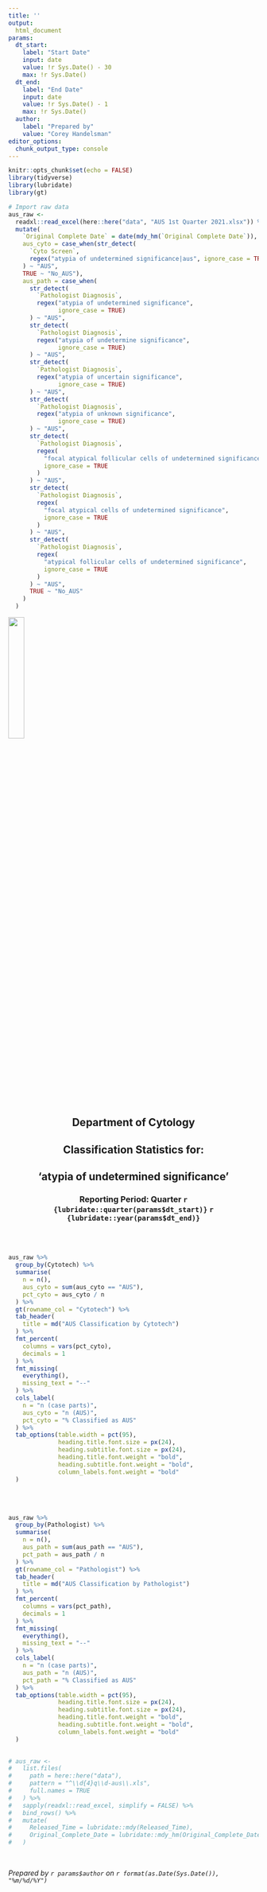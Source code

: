 ```yaml
---
title: ''
output: 
  html_document
params:
  dt_start: 
    label: "Start Date"
    input: date
    value: !r Sys.Date() - 30
    max: !r Sys.Date()
  dt_end: 
    label: "End Date"
    input: date
    value: !r Sys.Date() - 1
    max: !r Sys.Date()
  author:
    label: "Prepared by"
    value: "Corey Handelsman"
editor_options: 
  chunk_output_type: console
---
```

```r
knitr::opts_chunk$set(echo = FALSE)
library(tidyverse)
library(lubridate)
library(gt)
```

```r
# Import raw data
aus_raw <-
  readxl::read_excel(here::here("data", "AUS 1st Quarter 2021.xlsx")) %>%
  mutate(
    `Original Complete Date` = date(mdy_hm(`Original Complete Date`)),
    aus_cyto = case_when(str_detect(
      `Cyto Screen`,
      regex("atypia of undetermined significance|aus", ignore_case = TRUE)
    ) ~ "AUS",
    TRUE ~ "No_AUS"),
    aus_path = case_when(
      str_detect(
        `Pathologist Diagnosis`,
        regex("atypia of undetermined significance",
              ignore_case = TRUE)
      ) ~ "AUS",
      str_detect(
        `Pathologist Diagnosis`,
        regex("atypia of undetermine significance",
              ignore_case = TRUE)
      ) ~ "AUS",
      str_detect(
        `Pathologist Diagnosis`,
        regex("atypia of uncertain significance",
              ignore_case = TRUE)
      ) ~ "AUS",
      str_detect(
        `Pathologist Diagnosis`,
        regex("atypia of unknown significance",
              ignore_case = TRUE)
      ) ~ "AUS",
      str_detect(
        `Pathologist Diagnosis`,
        regex(
          "focal atypical follicular cells of undetermined significance",
          ignore_case = TRUE
        )
      ) ~ "AUS",
      str_detect(
        `Pathologist Diagnosis`,
        regex(
          "focal atypical cells of undetermined significance",
          ignore_case = TRUE
        )
      ) ~ "AUS",
      str_detect(
        `Pathologist Diagnosis`,
        regex(
          "atypical follicular cells of undetermined significance",
          ignore_case = TRUE
        )
      ) ~ "AUS",
      TRUE ~ "No_AUS"
    )
  )
```

<div align = "center">
![](sp-logo.png){width=25%}
</div>

<div style = "text-align: center">

# Department of Cytology

## Classification Statistics for:
## \newline'atypia of undetermined significance'

### Reporting Period: Quarter `r {lubridate::quarter(params$dt_start)}` `r {lubridate::year(params$dt_end)}`

</div>

<br>
<br>

```r
aus_raw %>%
  group_by(Cytotech) %>% 
  summarise(
    n = n(),
    aus_cyto = sum(aus_cyto == "AUS"),
    pct_cyto = aus_cyto / n
  ) %>% 
  gt(rowname_col = "Cytotech") %>% 
  tab_header(
    title = md("AUS Classification by Cytotech")
  ) %>% 
  fmt_percent(
    columns = vars(pct_cyto),
    decimals = 1
  ) %>% 
  fmt_missing(
    everything(),
    missing_text = "--"
  ) %>%
  cols_label(
    n = "n (case parts)",
    aus_cyto = "n (AUS)", 
    pct_cyto = "% Classified as AUS"
  ) %>% 
  tab_options(table.width = pct(95),
              heading.title.font.size = px(24),
              heading.subtitle.font.size = px(24),
              heading.title.font.weight = "bold",
              heading.subtitle.font.weight = "bold",
              column_labels.font.weight = "bold"
  )
```

<br><br>

```r
aus_raw %>%
  group_by(Pathologist) %>% 
  summarise(
    n = n(),
    aus_path = sum(aus_path == "AUS"),
    pct_path = aus_path / n
  ) %>% 
  gt(rowname_col = "Pathologist") %>% 
  tab_header(
    title = md("AUS Classification by Pathologist")
  ) %>% 
  fmt_percent(
    columns = vars(pct_path),
    decimals = 1
  ) %>% 
  fmt_missing(
    everything(),
    missing_text = "--"
  ) %>%
  cols_label(
    n = "n (case parts)",
    aus_path = "n (AUS)", 
    pct_path = "% Classified as AUS"
  ) %>% 
  tab_options(table.width = pct(95),
              heading.title.font.size = px(24),
              heading.subtitle.font.size = px(24),
              heading.title.font.weight = "bold",
              heading.subtitle.font.weight = "bold",
              column_labels.font.weight = "bold"
  )
  
```

```r
# aus_raw <-
#   list.files(
#     path = here::here("data"),
#     pattern = "^\\d{4}q\\d-aus\\.xls",
#     full.names = TRUE
#   ) %>%
#   sapply(readxl::read_excel, simplify = FALSE) %>%
#   bind_rows() %>%
#   mutate(
#     Released_Time = lubridate::mdy(Released_Time),
#     Original_Complete_Date = lubridate::mdy_hm(Original_Complete_Date)
#   )
```

<br>

*Prepared by `r params$author` on `r format(as.Date(Sys.Date()), "%m/%d/%Y")`*

</div>
</div>